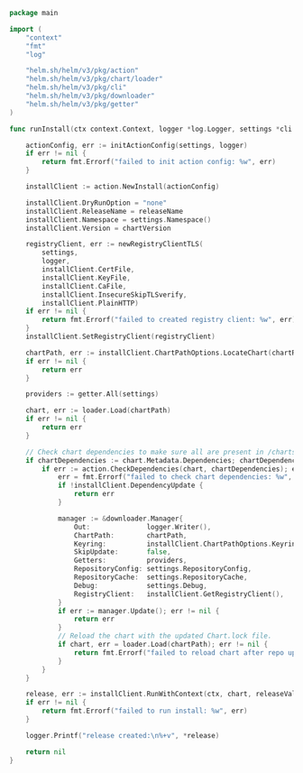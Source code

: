 ```go
package main

import (
	"context"
	"fmt"
	"log"

	"helm.sh/helm/v3/pkg/action"
	"helm.sh/helm/v3/pkg/chart/loader"
	"helm.sh/helm/v3/pkg/cli"
	"helm.sh/helm/v3/pkg/downloader"
	"helm.sh/helm/v3/pkg/getter"
)

func runInstall(ctx context.Context, logger *log.Logger, settings *cli.EnvSettings, releaseName string, chartRef string, chartVersion string, releaseValues map[string]interface{}) error {

	actionConfig, err := initActionConfig(settings, logger)
	if err != nil {
		return fmt.Errorf("failed to init action config: %w", err)
	}

	installClient := action.NewInstall(actionConfig)

	installClient.DryRunOption = "none"
	installClient.ReleaseName = releaseName
	installClient.Namespace = settings.Namespace()
	installClient.Version = chartVersion

	registryClient, err := newRegistryClientTLS(
		settings,
		logger,
		installClient.CertFile,
		installClient.KeyFile,
		installClient.CaFile,
		installClient.InsecureSkipTLSverify,
		installClient.PlainHTTP)
	if err != nil {
		return fmt.Errorf("failed to created registry client: %w", err)
	}
	installClient.SetRegistryClient(registryClient)

	chartPath, err := installClient.ChartPathOptions.LocateChart(chartRef, settings)
	if err != nil {
		return err
	}

	providers := getter.All(settings)

	chart, err := loader.Load(chartPath)
	if err != nil {
		return err
	}

	// Check chart dependencies to make sure all are present in /charts
	if chartDependencies := chart.Metadata.Dependencies; chartDependencies != nil {
		if err := action.CheckDependencies(chart, chartDependencies); err != nil {
			err = fmt.Errorf("failed to check chart dependencies: %w", err)
			if !installClient.DependencyUpdate {
				return err
			}

			manager := &downloader.Manager{
				Out:              logger.Writer(),
				ChartPath:        chartPath,
				Keyring:          installClient.ChartPathOptions.Keyring,
				SkipUpdate:       false,
				Getters:          providers,
				RepositoryConfig: settings.RepositoryConfig,
				RepositoryCache:  settings.RepositoryCache,
				Debug:            settings.Debug,
				RegistryClient:   installClient.GetRegistryClient(),
			}
			if err := manager.Update(); err != nil {
				return err
			}
			// Reload the chart with the updated Chart.lock file.
			if chart, err = loader.Load(chartPath); err != nil {
				return fmt.Errorf("failed to reload chart after repo update: %w", err)
			}
		}
	}

	release, err := installClient.RunWithContext(ctx, chart, releaseValues)
	if err != nil {
		return fmt.Errorf("failed to run install: %w", err)
	}

	logger.Printf("release created:\n%+v", *release)

	return nil
}
```
